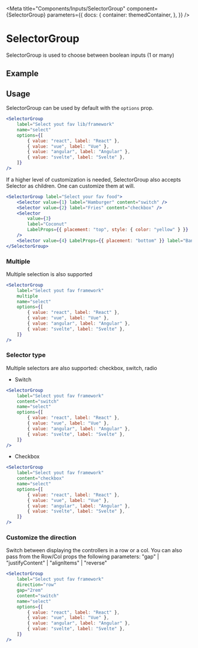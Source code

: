 
<Meta
    title="Components/Inputs/SelectorGroup"
    component={SelectorGroup}
    parameters={{
        docs: {
            container: themedContainer,
        },
    }}
/>

# SelectorGroup

SelectorGroup is used to choose between boolean inputs (1 or many)

## Example

<Canvas>
    <SelectorGroup
        label="Select yout fav lib/framework"
        name="select"
        options={[
            { value: "react", label: "React" },
            { value: "vue", label: "Vue" },
            { value: "angular", label: "Angular" },
            { value: "svelte", label: "Svelte" },
        ]}
    />
</Canvas>

## Usage

SelectorGroup can be used by default with the `options` prop.

```jsx
<SelectorGroup
    label="Select yout fav lib/framework"
    name="select"
    options={[
        { value: "react", label: "React" },
        { value: "vue", label: "Vue" },
        { value: "angular", label: "Angular" },
        { value: "svelte", label: "Svelte" },
    ]}
/>
```

<Canvas>
    <SelectorGroup
        label="Select yout fav lib/framework"
        name="select"
        options={[
            { value: "react", label: "React" },
            { value: "vue", label: "Vue" },
            { value: "angular", label: "Angular" },
            { value: "svelte", label: "Svelte" },
        ]}
    />
</Canvas>

If a higher level of customization is needed, SelectorGroup also accepts Selector as children. One can customize them at will.

```jsx
<SelectorGroup label="Select your fav food">
    <Selector value={1} label="Hamburger" content="switch" />
    <Selector value={2} label="Fries" content="checkbox" />
    <Selector
        value={3}
        label="Coconut"
        LabelProps={{ placement: "top", style: { color: "yellow" } }}
    />
    <Selector value={4} LabelProps={{ placement: "bottom" }} label="Banana" />
</SelectorGroup>
```

<Canvas>
    <SelectorGroup label="Select your fav food">
        <Selector value={1} label="Hamburger" content="switch" />
        <Selector value={2} label="Fries" content="checkbox" />
        <Selector
            value={3}
            label="Coconut"
            LabelProps={{ placement: "top", style: { color: "yellow" } }}
        />
        <Selector value={4} LabelProps={{ placement: "bottom" }} label="Banana" />
    </SelectorGroup>
</Canvas>

### Multiple

Multiple selection is also supported

```jsx
<SelectorGroup
    label="Select yout fav framework"
    multiple
    name="select"
    options={[
        { value: "react", label: "React" },
        { value: "vue", label: "Vue" },
        { value: "angular", label: "Angular" },
        { value: "svelte", label: "Svelte" },
    ]}
/>
```

<Canvas>
    <SelectorGroup
        label="Select yout fav framework"
        multiple
        name="select"
        options={[
            { value: "react", label: "React" },
            { value: "vue", label: "Vue" },
            { value: "angular", label: "Angular" },
            { value: "svelte", label: "Svelte" },
        ]}
    />
</Canvas>

### Selector type

Multiple selectors are also supported: checkbox, switch, radio

-   Switch

```jsx
<SelectorGroup
    label="Select yout fav framework"
    content="switch"
    name="select"
    options={[
        { value: "react", label: "React" },
        { value: "vue", label: "Vue" },
        { value: "angular", label: "Angular" },
        { value: "svelte", label: "Svelte" },
    ]}
/>
```

<Canvas>
    <SelectorGroup
        label="Select yout fav framework"
        content="switch"
        name="select"
        options={[
            { value: "react", label: "React" },
            { value: "vue", label: "Vue" },
            { value: "angular", label: "Angular" },
            { value: "svelte", label: "Svelte" },
        ]}
    />
</Canvas>

-   Checkbox

```jsx
<SelectorGroup
    label="Select yout fav framework"
    content="checkbox"
    name="select"
    options={[
        { value: "react", label: "React" },
        { value: "vue", label: "Vue" },
        { value: "angular", label: "Angular" },
        { value: "svelte", label: "Svelte" },
    ]}
/>
```

<Canvas>
    <SelectorGroup
        label="Select yout fav framework"
        content="checkbox"
        name="select"
        options={[
            { value: "react", label: "React" },
            { value: "vue", label: "Vue" },
            { value: "angular", label: "Angular" },
            { value: "svelte", label: "Svelte" },
        ]}
    />
</Canvas>

### Customize the direction

Switch between displaying the controllers in a row or a col.
You can also pass from the Row/Col props the following parameters:
"gap" | "justifyContent" | "alignItems" | "reverse"

```jsx
<SelectorGroup
    label="Select yout fav framework"
    direction="row"
    gap="2rem"
    content="switch"
    name="select"
    options={[
        { value: "react", label: "React" },
        { value: "vue", label: "Vue" },
        { value: "angular", label: "Angular" },
        { value: "svelte", label: "Svelte" },
    ]}
/>
```

<Canvas>
    <SelectorGroup
        label="Select yout fav framework"
        direction="row"
        gap="2rem"
        content="switch"
        name="select"
        options={[
            { value: "react", label: "React" },
            { value: "vue", label: "Vue" },
            { value: "angular", label: "Angular" },
            { value: "svelte", label: "Svelte" },
        ]}
    />
</Canvas>
